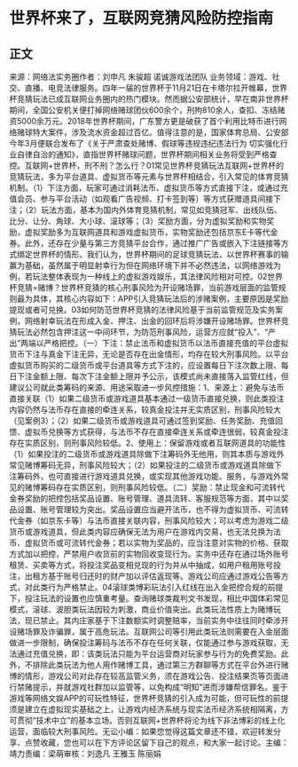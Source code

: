 # 世界杯来了，互联网竞猜风险防控指南
## 正文
来源：网络法实务圈作者：刘申凡 朱骏超 诺诚游戏法团队 业务领域：游戏、社交、直播、电竞法律服务。四年一届的世界杯于11月21日在卡塔尔拉开帷幕，世界杯竞猜玩法已成互联网业务圈内的热门模块。然而据公安部统计，早在南非世界杯期间，全国公安机关便打掉网络赌球团伙600余个，刑拘810余人，查扣、冻结赌资5000余万元。2018年世界杯期间，广东警方更是破获了首个利用比特币进行网络赌球特大案件，涉及流水资金超过百亿。值得注意的是，国家体育总局、公安部今年3月便联合发布了《关于严肃查处赌博、假球等违规违纪违法行为 切实强化行业自律自治的通知》，直指世界杯赌球问题，世界杯期间相关业务将受到严格查控。互联网+世界杯，刑不刑？怎么行？01常见世界杯竞猜玩法互联网+世界杯的竞猜玩法，多为平台道具、虚拟货币等元素与世界杯相结合，引入常见的体育竞猜机制。（1）下注方面，玩家可通过消耗法币、虚拟货币等方式直接下注，或通过充值会员、参与平台活动（如观看广告视频、打卡签到等）等方式获赠道具间接下注；（2）玩法方面，基本为国内外体育竞猜机制，常见如竞猜冠军、出线队伍、比分、让分、角球、大小球、滚球等；（3）奖励方面，分为虚拟奖励和实物奖励，虚拟奖励多为互联网道具和游戏虚拟货币，实物奖励还包括京东E卡等代金券。此外，还存在少量与第三方竞猜平台合作，通过推广广告或嵌入下注链接等方式绑定世界杯的情形。我们认为，世界杯期间的足球竞猜玩法，以世界杯赛事的输赢为基础，虽然属于明显射幸行为但在网络环境下并不必然违法，以网络游戏为例，若玩法整体表现为一种线上的虚拟游戏娱乐，其法律风险相对可控。02世界杯竞猜=赌博？世界杯竞猜的核心刑事风险为开设赌场罪，当前游戏层面的监管规则最为具体，其核心内容如下：APP引入竞猜玩法后的涉赌案例，主要原因是奖励提现或者可兑换。03如何防范世界杯竞猜的法律风险基于当前监管规范及实务案例，网络射幸玩法在形成入金、押注、出金的回环后将涉嫌开设赌场罪。世界杯竞猜玩法必然包含押注这一中间环节，为防范刑事风险，运营方应就“投入”、“产出”两端以严格把控。（一）下注：禁止法币和虚拟货币以法币直接充值的平台虚拟货币下注与真金下注无异，无论是否存在出金情形，均存在较大刑事风险。以平台虚拟货币购买的二级货币或平台道具等方式下注的，应设置每日下注次数上限、每日下注金额上限、每次下注金额上限并予公示，该模式尚未直接落入监管红线，但建议公司就此类筹码的来源、用途采取进一步风控措施：1、来源上：避免与法币直接关联（1）如果二级货币或游戏道具基本通过一级货币直接兑换，则此类投注内容仍然与法币存在直接的牵连关系，较真金投注并无实质区别，刑事风险较大（见案例3）；（2）如果二级货币或游戏道具可通过签到奖励、任务奖励、充值回馈、虚拟币兑换等方式获得，与法币不存在直接牵连关系或牵连很弱，较真金投注存在实质区别，则刑事风险较低。2、使用上：保留游戏或者互联网道具的功能性（1）如果投注的二级货币或游戏道具除做下注筹码外无他用，则其本质与游戏外常见赌博筹码无异，刑事风险较大；（2）如果投注的二级货币或游戏道具除做下注筹码外，也可直接进行游戏道具兑换，或实现其他游戏功能、服务，与游戏外常见的赌博筹码存在实质区别，则刑事风险较低。（二）奖励：禁止现金和可流转代金券奖励的把控包括奖品设置、账号管理、道具流转、客服规范等方面，其中以奖品设置、账号管理较为突出。奖品设置应当避开法币，也不得为虚拟货币、可流转代金券（如京东卡等）与法币直接关联内容，刑事风险较大；可以考虑为游戏二级货币或游戏道具，但此类内容应确保无法为用户在游戏内交易，也无法兑换为法币、虚拟货币或可流转代金券；若以实物为奖品的，应当注意对实物的价格、获取方式加以把控，严禁用户收货前的实物回收变现行为。实务中还存在通过场外账号租赁、买卖等方式，将投注奖品变相兑现的行为并从中抽成，如用户租用账号投注，出租方基于账号归还时的财产加以评估返现等。游戏公司应通过游戏公告等方式，对此类行为严格禁止。04滚球类博彩玩法引入红线在出入金把控合规的前提下，投注玩法的设置也应慎重考量。查询赌球类裁判文书发现，相比中国体彩常见模式，滚球、波胆类玩法因较为刺激，商业价值突出。此类玩法性质上为赌博玩法，现已禁止。其内庄家基于下注数额实时调整赔率，当前实务中往往同时牵涉开设赌场罪及诈骗罪，属于高危玩法。互联网公司等引用此类玩法则需要在入金层面做进一步限制，确保投注筹码与法币不存在任何关联，仅能通过参与游戏获取，无法通过充值兑换，即：该类玩法只能为平台运营商对玩家参与行为的免费奖励。此外，不排除此类玩法为他人用作赌博工具，通过第三方群聊等方式在平台外进行赌博的情形，游戏公司对此存在较高监管义务，须在游戏公告、投注结果页等页面进行禁赌提示，并就游戏社群加以监管等，以免构成“明知”进而涉嫌帮信罪名。鉴于游戏等网络文娱APP的可玩性特征，世界杯竞猜的引入成为可能，但可玩性的前提须是建立在虚拟现实基础之上，让游戏内经济系统与现实法币经济系统相隔离，方可贯彻“技术中立”的基本立场。否则互联网+世界杯将沦为线下非法博彩的线上化运营，面临较大刑事风险。无讼小编：如果您觉得这篇文章还不错，欢迎转发分享、点赞收藏，您也可以在下方评论区留下自己的观点，和大家一起讨论。主编：靖力责编：梁萌审核：刘逸凡 王雅玉 陈丽娟